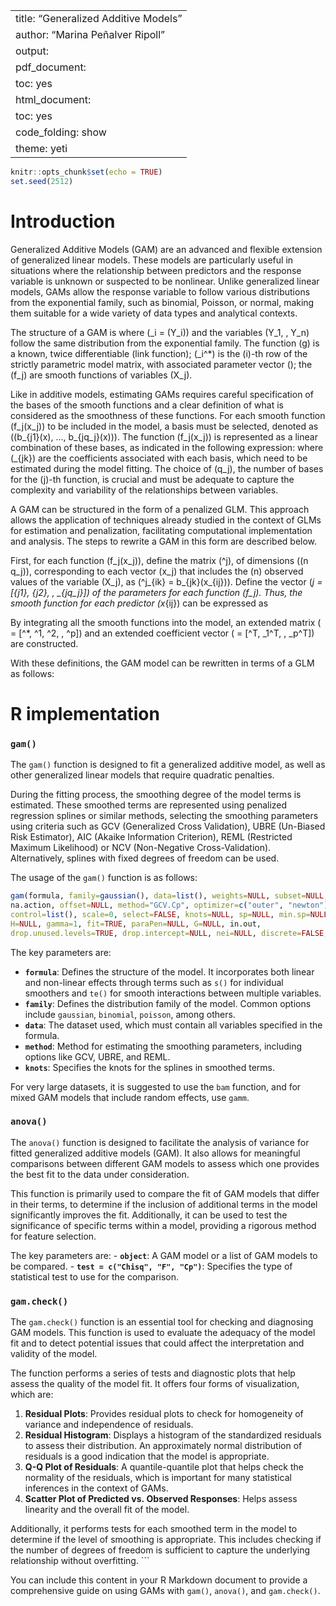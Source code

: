 
---
title: "Generalized Additive Models"
author: "Marina Peñalver Ripoll"
output:
  pdf_document:
    toc: yes
  html_document:
    toc: yes
    code_folding: show
    theme: yeti
---

```r
knitr::opts_chunk$set(echo = TRUE)
set.seed(2512)
```


# Introduction

Generalized Additive Models (GAM) are an advanced and flexible extension of generalized linear models. These models are particularly useful in situations where the relationship between predictors and the response variable is unknown or suspected to be nonlinear. Unlike generalized linear models, GAMs allow the response variable to follow various distributions from the exponential family, such as binomial, Poisson, or normal, making them suitable for a wide variety of data types and analytical contexts.

The structure of a GAM is
\begin{equation}\label{eq:GAM}
    g(\mu_i) = \mathbf{X}_i^*\theta + f_1(x_{i1}) + f_2(x_{i2}) + \dotsb + f_p(x_{ip}),
\end{equation}
where \(\mu_i = \operatorname{E}(Y_i)\) and the variables \(Y_1, \dotsc, Y_n\) follow the same distribution from the exponential family. The function \(g\) is a known, twice differentiable (link function); \(\mathbf{X}_i^*\) is the \(i\)-th row of the strictly parametric model matrix, with associated parameter vector \(\theta\); the \(f_j\) are smooth functions of variables \(X_j\).

Like in additive models, estimating GAMs requires careful specification of the bases of the smooth functions and a clear definition of what is considered as the smoothness of these functions. For each smooth function \(f_j(x_j)\) to be included in the model, a basis must be selected, denoted as \((b_{j1}(x), ..., b_{jq_j}(x))\). The function \(f_j(x_j)\) is represented as a linear combination of these bases, as indicated in the following expression:
\begin{equation}
f_j(x_{ij}) = \sum_{k=1}^{q_j} \beta_{jk} b_{jk}(x_{ij}),
\end{equation}
where \(\beta_{jk}\) are the coefficients associated with each basis, which need to be estimated during the model fitting. The choice of \(q_j\), the number of bases for the \(j\)-th function, is crucial and must be adequate to capture the complexity and variability of the relationships between variables.

A GAM can be structured in the form of a penalized GLM. This approach allows the application of techniques already studied in the context of GLMs for estimation and penalization, facilitating computational implementation and analysis. The steps to rewrite a GAM in this form are described below.

First, for each function \(f_j(x_j)\), define the matrix \(\tilde{\mathbf{X}}^j\), of dimensions \((n \times q_j)\), corresponding to each vector \(x_j\) that includes the \(n\) observed values of the variable \(X_j\), as \(\tilde{\mathbf{X}}^j_{ik} = b_{jk}(x_{ij})\). Define the vector \(\beta_j = [\beta_{j1}, \beta_{j2}, \dotsc, \beta_{jq_j}]\) of the parameters for each function \(f_j\). Thus, the smooth function for each predictor \(x_{ij}\) can be expressed as
\begin{equation*}
    f_j(x_{ij}) = \tilde{\mathbf{X}}^j \beta_j.
\end{equation*}

By integrating all the smooth functions into the model, an extended matrix \(\boldsymbol{X} = [\mathbf{X}^*, \tilde{\mathbf{X}}^1, \tilde{\mathbf{X}}^2, \dotsc, \tilde{\mathbf{X}}^p]\) and an extended coefficient vector \(\boldsymbol{\beta} = [\theta^T, \beta_1^T, \dotsc, \beta_p^T]\) are constructed.

With these definitions, the GAM model can be rewritten in terms of a GLM as follows:
\begin{equation}
    g(\mu_i) = \boldsymbol{X}_i \boldsymbol{\beta}.
\end{equation}




# R implementation

### `gam()`
The `gam()` function is designed to fit a generalized additive model, as well as other generalized linear models that require quadratic penalties.

During the fitting process, the smoothing degree of the model terms is estimated. These smoothed terms are represented using penalized regression splines or similar methods, selecting the smoothing parameters using criteria such as GCV (Generalized Cross Validation), UBRE (Un-Biased Risk Estimator), AIC (Akaike Information Criterion), REML (Restricted Maximum Likelihood) or NCV (Non-Negative Cross-Validation). Alternatively, splines with fixed degrees of freedom can be used.

The usage of the `gam()` function is as follows:

```r
gam(formula, family=gaussian(), data=list(), weights=NULL, subset=NULL, 
na.action, offset=NULL, method="GCV.Cp", optimizer=c("outer", "newton"), 
control=list(), scale=0, select=FALSE, knots=NULL, sp=NULL, min.sp=NULL, 
H=NULL, gamma=1, fit=TRUE, paraPen=NULL, G=NULL, in.out, 
drop.unused.levels=TRUE, drop.intercept=NULL, nei=NULL, discrete=FALSE, ...)
```

The key parameters are:

- **`formula`**: Defines the structure of the model. It incorporates both linear and non-linear effects through terms such as `s()` for individual smoothers and `te()` for smooth interactions between multiple variables.
- **`family`**: Defines the distribution family of the model. Common options include `gaussian`, `binomial`, `poisson`, among others.
- **`data`**: The dataset used, which must contain all variables specified in the formula.
- **`method`**: Method for estimating the smoothing parameters, including options like GCV, UBRE, and REML.
- **`knots`**: Specifies the knots for the splines in smoothed terms.

For very large datasets, it is suggested to use the `bam` function, and for mixed GAM models that include random effects, use `gamm`.

### `anova()`
The `anova()` function is designed to facilitate the analysis of variance for fitted generalized additive models (GAM). It also allows for meaningful comparisons between different GAM models to assess which one provides the best fit to the data under consideration.

This function is primarily used to compare the fit of GAM models that differ in their terms, to determine if the inclusion of additional terms in the model significantly improves the fit. Additionally, it can be used to test the significance of specific terms within a model, providing a rigorous method for feature selection.

The key parameters are:
- **`object`**: A GAM model or a list of GAM models to be compared.
- **`test = c("Chisq", "F", "Cp")`**: Specifies the type of statistical test to use for the comparison.

### `gam.check()`
The `gam.check()` function is an essential tool for checking and diagnosing GAM models. This function is used to evaluate the adequacy of the model fit and to detect potential issues that could affect the interpretation and validity of the model.

The function performs a series of tests and diagnostic plots that help assess the quality of the model fit. It offers four forms of visualization, which are:

1. **Residual Plots**: Provides residual plots to check for homogeneity of variance and independence of residuals.
2. **Residual Histogram**: Displays a histogram of the standardized residuals to assess their distribution. An approximately normal distribution of residuals is a good indication that the model is appropriate.
3. **Q-Q Plot of Residuals**: A quantile-quantile plot that helps check the normality of the residuals, which is important for many statistical inferences in the context of GAMs.
4. **Scatter Plot of Predicted vs. Observed Responses**: Helps assess linearity and the overall fit of the model.

Additionally, it performs tests for each smoothed term in the model to determine if the level of smoothing is appropriate. This includes checking if the number of degrees of freedom is sufficient to capture the underlying relationship without overfitting.
```

You can include this content in your R Markdown document to provide a comprehensive guide on using GAMs with `gam()`, `anova()`, and `gam.check()`.